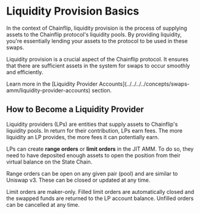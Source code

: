 
# Liquidity Provision Basics

In the context of Chainflip, liquidity provision is the process of supplying assets to the Chainflip protocol's liquidity pools. By providing liquidity, you're essentially lending your assets to the protocol to be used in these swaps.

Liquidity provision is a crucial aspect of the Chainflip protocol. It ensures that there are sufficient assets in the system for swaps to occur smoothly and efficiently.

<Callout type="info">
  Learn more in the [Liquidity Provider
  Accounts](../../../../concepts/swaps-amm/liquidity-provider-accounts) section.
</Callout>

## How to Become a Liquidity Provider

Liquidity providers (LPs) are entities that supply assets to Chainflip's liquidity pools. In return for their contribution, LPs earn fees. The more liquidity an LP provides, the more fees it can potentially earn.

LPs can create **range orders** or **limit orders** in the JIT AMM. To do so, they need to have deposited enough assets to open the position from their virtual balance on the State Chain.

Range orders can be open on any given pair (pool) and are similar to Uniswap v3. These can be closed or updated at any time.

Limit orders are maker-only. Filled limit orders are automatically closed and the swapped funds are returned to the LP account balance. Unfilled orders can be cancelled at any time.
